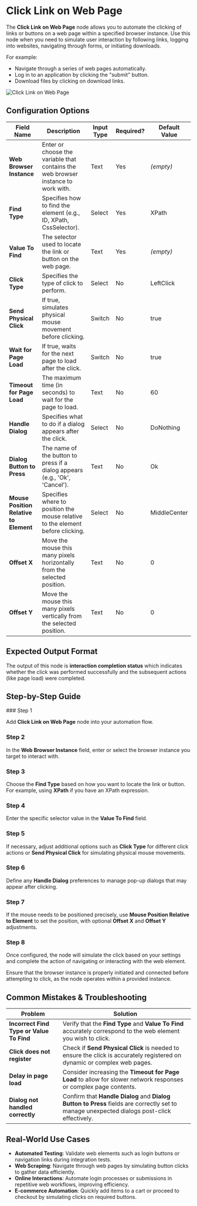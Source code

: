 
# Click Link on Web Page

The **Click Link on Web Page** node allows you to automate the clicking of links or buttons on a web page within a specified browser instance. Use this node when you need to simulate user interaction by following links, logging into websites, navigating through forms, or initiating downloads.

For example:

- Navigate through a series of web pages automatically.
- Log in to an application by clicking the "submit" button.
- Download files by clicking on download links.

![Click Link on Web Page](./click-link-on-web-page.png)

## Configuration Options

| Field Name                             | Description                                                                       | Input Type | Required? | Default Value |
| -------------------------------------- | --------------------------------------------------------------------------------- | ---------- | --------- | ------------- |
| **Web Browser Instance**               | Enter or choose the variable that contains the web browser instance to work with. | Text       | Yes       | _(empty)_     |
| **Find Type**                          | Specifies how to find the element (e.g., ID, XPath, CssSelector).                 | Select     | Yes       | XPath         |
| **Value To Find**                      | The selector used to locate the link or button on the web page.                   | Text       | Yes       | _(empty)_     |
| **Click Type**                         | Specifies the type of click to perform.                                           | Select     | No        | LeftClick     |
| **Send Physical Click**                | If true, simulates physical mouse movement before clicking.                       | Switch     | No        | true          |
| **Wait for Page Load**                 | If true, waits for the next page to load after the click.                         | Switch     | No        | true          |
| **Timeout for Page Load**              | The maximum time (in seconds) to wait for the page to load.                       | Text       | No        | 60            |
| **Handle Dialog**                      | Specifies what to do if a dialog appears after the click.                         | Select     | No        | DoNothing     |
| **Dialog Button to Press**             | The name of the button to press if a dialog appears (e.g., 'Ok', 'Cancel').       | Text       | No        | Ok            |
| **Mouse Position Relative to Element** | Specifies where to position the mouse relative to the element before clicking.    | Select     | No        | MiddleCenter  |
| **Offset X**                           | Move the mouse this many pixels horizontally from the selected position.          | Text       | No        | 0             |
| **Offset Y**                           | Move the mouse this many pixels vertically from the selected position.            | Text       | No        | 0             |

## Expected Output Format

The output of this node is **interaction completion status** which indicates whether the click was performed successfully and the subsequent actions (like page load) were completed.

## Step-by-Step Guide

<Steps>
### Step 1

Add **Click Link on Web Page** node into your automation flow.

### Step 2

In the **Web Browser Instance** field, enter or select the browser instance you target to interact with.

### Step 3

Choose the **Find Type** based on how you want to locate the link or button. For example, using **XPath** if you have an XPath expression.

### Step 4

Enter the specific selector value in the **Value To Find** field.

### Step 5

If necessary, adjust additional options such as **Click Type** for different click actions or **Send Physical Click** for simulating physical mouse movements.

### Step 6

Define any **Handle Dialog** preferences to manage pop-up dialogs that may appear after clicking.

### Step 7

If the mouse needs to be positioned precisely, use **Mouse Position Relative to Element** to set the position, with optional **Offset X** and **Offset Y** adjustments.

### Step 8

Once configured, the node will simulate the click based on your settings and complete the action of navigating or interacting with the web element.

</Steps>

<Callout type="info" title="Important Note">
  Ensure that the browser instance is properly initiated and connected before
  attempting to click, as the node operates within a provided instance.
</Callout>

## Common Mistakes & Troubleshooting

| Problem                                  | Solution                                                                                                                                    |
| ---------------------------------------- | ------------------------------------------------------------------------------------------------------------------------------------------- |
| **Incorrect Find Type or Value To Find** | Verify that the **Find Type** and **Value To Find** accurately correspond to the web element you wish to click.                             |
| **Click does not register**              | Check if **Send Physical Click** is needed to ensure the click is accurately registered on dynamic or complex web pages.                    |
| **Delay in page load**                   | Consider increasing the **Timeout for Page Load** to allow for slower network responses or complex page contents.                           |
| **Dialog not handled correctly**         | Confirm that **Handle Dialog** and **Dialog Button to Press** fields are correctly set to manage unexpected dialogs post-click effectively. |

## Real-World Use Cases

- **Automated Testing**: Validate web elements such as login buttons or navigation links during integration tests.
- **Web Scraping**: Navigate through web pages by simulating button clicks to gather data efficiently.
- **Online Interactions**: Automate login processes or submissions in repetitive web workflows, improving efficiency.
- **E-commerce Automation**: Quickly add items to a cart or proceed to checkout by simulating clicks on required buttons.
